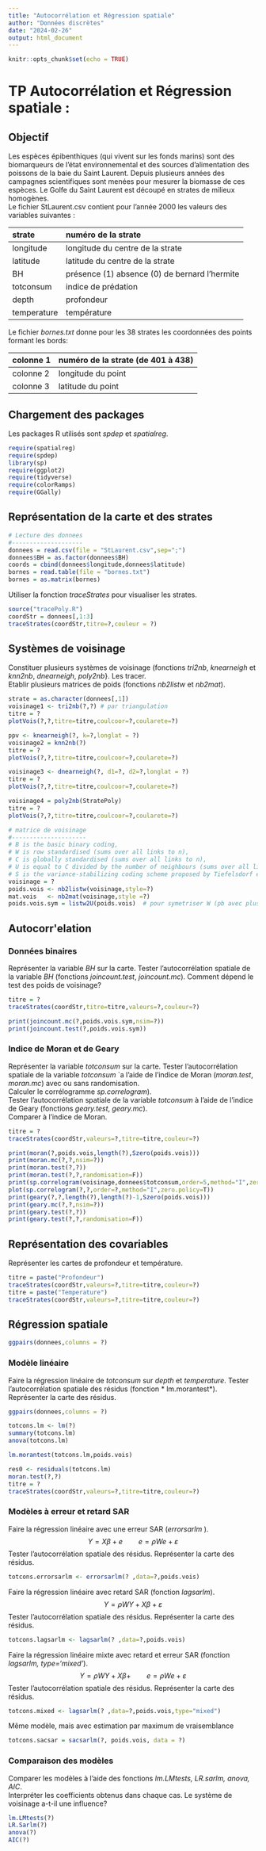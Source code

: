 ```yaml
---
title: "Autocorrélation et Régression spatiale"
author: "Données discrètes"
date: "2024-02-26"
output: html_document
---
```


```r
knitr::opts_chunk$set(echo = TRUE)
```

# TP Autocorrélation et Régression spatiale : 

## Objectif

Les espèces épibenthiques (qui vivent sur les fonds marins) sont des  biomarqueurs de l'état environnemental et des sources d'alimentation des poissons de la baie du Saint Laurent. Depuis plusieurs années des campagnes scientifiques sont menées pour mesurer la biomasse de ces espèces.
Le Golfe du Saint Laurent est découpé en strates de milieux homogènes.   
Le fichier StLaurent.csv contient pour l'année 2000 les valeurs des variables suivantes :

|strate  | numéro de la strate|
|:-------|:---------------------|
|longitude | longitude du centre de la strate|
|latitude | latitude du centre de la strate|
|BH | présence (1) absence (0) de bernard l'hermite|
|totconsum |indice de prédation|
|depth | profondeur|
|temperature |température|

Le fichier *bornes.txt* donne pour les 38 strates les coordonnées des points formant les bords:

|colonne 1 | numéro de la strate  (de 401 à 438)|
|:---------|:---------------------------------------|
|colonne 2 | longitude du point|
|colonne 3 | latitude du point|



## Chargement des packages
Les packages R utilisés sont *spdep* et *spatialreg*.

```r
require(spatialreg)
require(spdep)
library(sp)
require(ggplot2)
require(tidyverse)
require(colorRamps)
require(GGally)
```


## Représentation de la carte et des strates

```r
# Lecture des donnees
#--------------------
donnees = read.csv(file = "StLaurent.csv",sep=";")
donnees$BH = as.factor(donnees$BH)
coords = cbind(donnees$longitude,donnees$latitude)
bornes = read.table(file = "bornes.txt")
bornes = as.matrix(bornes)
```

Utiliser la fonction *traceStrates* pour visualiser les strates.

```r
source("tracePoly.R")
coordStr = donnees[,1:3]
traceStrates(coordStr,titre=?,couleur = ?)
```

## Systèmes de voisinage
Constituer plusieurs systèmes de voisinage (fonctions *tri2nb*, *knearneigh* et *knn2nb*, *dnearneigh*, *poly2nb*}. Les tracer.   
Etablir plusieurs matrices de poids (fonctions *nb2listw* et  *nb2mat*).

```r
strate = as.character(donnees[,1])
voisinage1 <- tri2nb(?,?) # par triangulation
titre = ?
plotVois(?,?,titre=titre,coulcoor=?,coularete=?)

ppv <- knearneigh(?, k=?,longlat = ?)
voisinage2 = knn2nb(?)
titre = ?
plotVois(?,?,titre=titre,coulcoor=?,coularete=?)

voisinage3 <- dnearneigh(?, d1=?, d2=?,longlat = ?)
titre = ?
plotVois(?,?,titre=titre,coulcoor=?,coularete=?)

voisinage4 = poly2nb(StratePoly)
titre = ?
plotVois(?,?,titre=titre,coulcoor=?,coularete=?)

# matrice de voisinage
#---------------------
# B is the basic binary coding, 
# W is row standardised (sums over all links to n), 
# C is globally standardised (sums over all links to n), 
# U is equal to C divided by the number of neighbours (sums over all links to unity), while 
# S is the variance-stabilizing coding scheme proposed by Tiefelsdorf et al. 1999, p. 167-168 (sums over all links to n).
voisinage = ?
poids.vois <- nb2listw(voisinage,style=?)
mat.vois   <- nb2mat(voisinage,style =?)
poids.vois.sym = listw2U(poids.vois)  # pour symetriser W (pb avec plus proches voisins)
```
## Autocorr\'elation

### Données binaires
Représenter la variable $BH$ sur la carte. Tester l'autocorrélation spatiale de la variable $BH$ (fonctions *joincount.test*, *joincount.mc*). Comment dépend le test des poids de voisinage?

```r
titre = ?
traceStrates(coordStr,titre=titre,valeurs=?,couleur=?)

print(joincount.mc(?,poids.vois.sym,nsim=?))
print(joincount.test(?,poids.vois.sym))
```
          
### Indice de Moran et de Geary
Représenter la variable $totconsum$ sur la carte.  Tester l'autocorrélation spatiale de la variable $totconsum$ \`a l'aide de l'indice de Moran
(*moran.test*, *moran.mc*) avec ou sans randomisation.   
Calculer le corrélogramme  *sp.correlogram*).   
Tester l'autocorrélation spatiale de la variable $totconsum$ à l'aide de l'indice de Geary (fonctions *geary.test*, *geary.mc*).   
Comparer à l'indice de Moran.

```r
titre = ?
traceStrates(coordStr,valeurs=?,titre=titre,couleur=?)

print(moran(?,poids.vois,length(?),Szero(poids.vois)))
print(moran.mc(?,?,nsim=?))
print(moran.test(?,?))
print(moran.test(?,?,randomisation=F))
print(sp.correlogram(voisinage,donnees$totconsum,order=5,method="I",zero.policy=T))
plot(sp.correlogram(?,?,order=?,method="I",zero.policy=T))
print(geary(?,?,length(?),length(?)-1,Szero(poids.vois)))
print(geary.mc(?,?,nsim=?))
print(geary.test(?,?))
print(geary.test(?,?,randomisation=F))
```
          
## Représentation des covariables
Représenter les cartes de profondeur et température. 
```r
titre = paste("Profondeur")
traceStrates(coordStr,valeurs=?,titre=titre,couleur=?)
titre = paste("Temperature")
traceStrates(coordStr,valeurs=?,titre=titre,couleur=?)
```	
## Régression spatiale
```r
ggpairs(donnees,columns = ?)
```

### Modèle linéaire
Faire la régression linéaire de $totconsum$ sur $depth$ et $temperature$. Tester l'autocorrélation spatiale des résidus (fonction * lm.morantest*).   
Représenter la carte des résidus.

```r
ggpairs(donnees,columns = ?)

totcons.lm <- lm(?) 
summary(totcons.lm)
anova(totcons.lm)

lm.morantest(totcons.lm,poids.vois)

res0 <- residuals(totcons.lm)
moran.test(?,?) 
titre = ?
traceStrates(coordStr,valeurs=?,titre=titre,couleur=?)
```

### Modèles à erreur et retard SAR

Faire la régression linéaire  avec une erreur SAR  (*errorsarlm* ). 
$$
   Y =  X \beta + e \qquad e = \rho W e + \varepsilon
$$
Tester l'autocorrélation spatiale des résidus. Représenter la carte des résidus.
```r
totcons.errorsarlm <- errorsarlm(? ,data=?,poids.vois) 
```

Faire la régression linéaire  avec retard SAR (fonction *lagsarlm*).  
$$
   Y = \rho W Y + X \beta + \varepsilon
$$
Tester l'autocorrélation spatiale des résidus. Représenter la carte des résidus.

```r
totcons.lagsarlm <- lagsarlm(? ,data=?,poids.vois) 
```

Faire la régression linéaire mixte  avec retard et erreur SAR (fonction  *lagsarlm, type='mixed'*).  
$$
   Y = \rho W Y + X \beta + \qquad e = \rho W e + \varepsilon
$$
Tester l'autocorrélation spatiale des résidus. Représenter la carte des résidus.

```r
totcons.mixed <- lagsarlm(? ,data=?,poids.vois,type="mixed") 
```
Même modèle, mais avec estimation par maximum de vraisemblance

```r
totcons.sacsar = sacsarlm(?, poids.vois, data = ?)
```

### Comparaison des modèles

Comparer les modèles à l'aide des fonctions *lm.LMtests, LR.sarlm, anova, AIC*.  
Interpréter les coefficients obtenus dans chaque cas. Le système de voisinage a-t-il une influence?

```r
lm.LMtests(?)
LR.Sarlm(?)
anova(?)
AIC(?)
```

